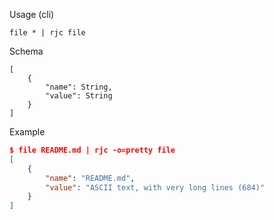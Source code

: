 Usage (cli)

```
file * | rjc file
```

Schema

```
[
    {
        "name": String,
        "value": String
    }
]
```

Example

```json
$ file README.md | rjc -o=pretty file
[
    {
        "name": "README.md",
        "value": "ASCII text, with very long lines (684)"
    }
]
```
